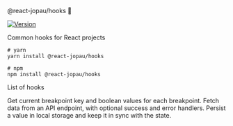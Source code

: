 
<Meta title="About" />

<SBTitle>@react-jopau/hooks 👋</SBTitle>
<p>
  <a href="https://www.npmjs.com/package/@react-jopau/hooks" target="_blank" rel="noreferrer">
    <img alt="Version" src="https://img.shields.io/npm/v/@react-jopau/hooks.svg" />
  </a>
</p>

<SBDescription>Common hooks for React projects</SBDescription>

```shell dark
# yarn
yarn install @react-jopau/hooks

# npm
npm install @react-jopau/hooks
```

<SBSubTitle>List of hooks</SBSubTitle>

<ThemeProvider config={getThemeStored()}>
  <div className="!my-10 grid grid-cols-3 gap-5">

[//]: # 'AUTO-GENERATED-CONTENT:START'

<SBCard title="useBreakpoint" kind="hooks-usebreakpoint">
  Get current breakpoint key and boolean values for each breakpoint.
</SBCard>
<SBCard title="useFetch" kind="hooks-usefetch">
  Fetch data from an API endpoint, with optional success and error handlers.
</SBCard>
<SBCard title="useLocalStorage" kind="hooks-uselocalstorage">
  Persist a value in local storage and keep it in sync with the state.
</SBCard>

[//]: # 'AUTO-GENERATED-CONTENT:END'

  </div>
</ThemeProvider>
